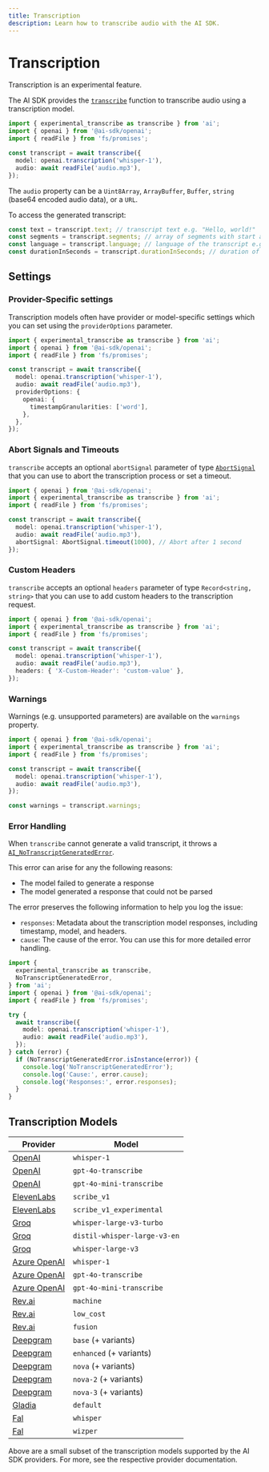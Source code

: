 ```yaml
---
title: Transcription
description: Learn how to transcribe audio with the AI SDK.
---
```


# Transcription

<Note type="warning">Transcription is an experimental feature.</Note>

The AI SDK provides the [`transcribe`](/docs/reference/ai-sdk-core/transcribe)
function to transcribe audio using a transcription model.

```ts
import { experimental_transcribe as transcribe } from 'ai';
import { openai } from '@ai-sdk/openai';
import { readFile } from 'fs/promises';

const transcript = await transcribe({
  model: openai.transcription('whisper-1'),
  audio: await readFile('audio.mp3'),
});
```

The `audio` property can be a `Uint8Array`, `ArrayBuffer`, `Buffer`, `string` (base64 encoded audio data), or a `URL`.

To access the generated transcript:

```ts
const text = transcript.text; // transcript text e.g. "Hello, world!"
const segments = transcript.segments; // array of segments with start and end times, if available
const language = transcript.language; // language of the transcript e.g. "en", if available
const durationInSeconds = transcript.durationInSeconds; // duration of the transcript in seconds, if available
```

## Settings

### Provider-Specific settings

Transcription models often have provider or model-specific settings which you can set using the `providerOptions` parameter.

```ts highlight={"9"}
import { experimental_transcribe as transcribe } from 'ai';
import { openai } from '@ai-sdk/openai';
import { readFile } from 'fs/promises';

const transcript = await transcribe({
  model: openai.transcription('whisper-1'),
  audio: await readFile('audio.mp3'),
  providerOptions: {
    openai: {
      timestampGranularities: ['word'],
    },
  },
});
```

### Abort Signals and Timeouts

`transcribe` accepts an optional `abortSignal` parameter of
type [`AbortSignal`](https://developer.mozilla.org/en-US/docs/Web/API/AbortSignal)
that you can use to abort the transcription process or set a timeout.

```ts highlight={"7"}
import { openai } from '@ai-sdk/openai';
import { experimental_transcribe as transcribe } from 'ai';
import { readFile } from 'fs/promises';

const transcript = await transcribe({
  model: openai.transcription('whisper-1'),
  audio: await readFile('audio.mp3'),
  abortSignal: AbortSignal.timeout(1000), // Abort after 1 second
});
```

### Custom Headers

`transcribe` accepts an optional `headers` parameter of type `Record<string, string>`
that you can use to add custom headers to the transcription request.

```ts highlight={"7"}
import { openai } from '@ai-sdk/openai';
import { experimental_transcribe as transcribe } from 'ai';
import { readFile } from 'fs/promises';

const transcript = await transcribe({
  model: openai.transcription('whisper-1'),
  audio: await readFile('audio.mp3'),
  headers: { 'X-Custom-Header': 'custom-value' },
});
```

### Warnings

Warnings (e.g. unsupported parameters) are available on the `warnings` property.

```ts
import { openai } from '@ai-sdk/openai';
import { experimental_transcribe as transcribe } from 'ai';
import { readFile } from 'fs/promises';

const transcript = await transcribe({
  model: openai.transcription('whisper-1'),
  audio: await readFile('audio.mp3'),
});

const warnings = transcript.warnings;
```

### Error Handling

When `transcribe` cannot generate a valid transcript, it throws a [`AI_NoTranscriptGeneratedError`](/docs/reference/ai-sdk-errors/ai-no-transcript-generated-error).

This error can arise for any the following reasons:

- The model failed to generate a response
- The model generated a response that could not be parsed

The error preserves the following information to help you log the issue:

- `responses`: Metadata about the transcription model responses, including timestamp, model, and headers.
- `cause`: The cause of the error. You can use this for more detailed error handling.

```ts
import {
  experimental_transcribe as transcribe,
  NoTranscriptGeneratedError,
} from 'ai';
import { openai } from '@ai-sdk/openai';
import { readFile } from 'fs/promises';

try {
  await transcribe({
    model: openai.transcription('whisper-1'),
    audio: await readFile('audio.mp3'),
  });
} catch (error) {
  if (NoTranscriptGeneratedError.isInstance(error)) {
    console.log('NoTranscriptGeneratedError');
    console.log('Cause:', error.cause);
    console.log('Responses:', error.responses);
  }
}
```

## Transcription Models

| Provider                                                                  | Model                        |
| ------------------------------------------------------------------------- | ---------------------------- |
| [OpenAI](/providers/ai-sdk-providers/openai#transcription-models)         | `whisper-1`                  |
| [OpenAI](/providers/ai-sdk-providers/openai#transcription-models)         | `gpt-4o-transcribe`          |
| [OpenAI](/providers/ai-sdk-providers/openai#transcription-models)         | `gpt-4o-mini-transcribe`     |
| [ElevenLabs](/providers/ai-sdk-providers/elevenlabs#transcription-models) | `scribe_v1`                  |
| [ElevenLabs](/providers/ai-sdk-providers/elevenlabs#transcription-models) | `scribe_v1_experimental`     |
| [Groq](/providers/ai-sdk-providers/groq#transcription-models)             | `whisper-large-v3-turbo`     |
| [Groq](/providers/ai-sdk-providers/groq#transcription-models)             | `distil-whisper-large-v3-en` |
| [Groq](/providers/ai-sdk-providers/groq#transcription-models)             | `whisper-large-v3`           |
| [Azure OpenAI](/providers/ai-sdk-providers/azure#transcription-models)    | `whisper-1`                  |
| [Azure OpenAI](/providers/ai-sdk-providers/azure#transcription-models)    | `gpt-4o-transcribe`          |
| [Azure OpenAI](/providers/ai-sdk-providers/azure#transcription-models)    | `gpt-4o-mini-transcribe`     |
| [Rev.ai](/providers/ai-sdk-providers/revai#transcription-models)          | `machine`                    |
| [Rev.ai](/providers/ai-sdk-providers/revai#transcription-models)          | `low_cost`                   |
| [Rev.ai](/providers/ai-sdk-providers/revai#transcription-models)          | `fusion`                     |
| [Deepgram](/providers/ai-sdk-providers/deepgram#transcription-models)     | `base` (+ variants)          |
| [Deepgram](/providers/ai-sdk-providers/deepgram#transcription-models)     | `enhanced` (+ variants)      |
| [Deepgram](/providers/ai-sdk-providers/deepgram#transcription-models)     | `nova` (+ variants)          |
| [Deepgram](/providers/ai-sdk-providers/deepgram#transcription-models)     | `nova-2` (+ variants)        |
| [Deepgram](/providers/ai-sdk-providers/deepgram#transcription-models)     | `nova-3` (+ variants)        |
| [Gladia](/providers/ai-sdk-providers/gladia#transcription-models)         | `default`                    |
| [Fal](/providers/ai-sdk-providers/fal#transcription-models)               | `whisper`                    |
| [Fal](/providers/ai-sdk-providers/fal#transcription-models)               | `wizper`                     |

Above are a small subset of the transcription models supported by the AI SDK providers. For more, see the respective provider documentation.
